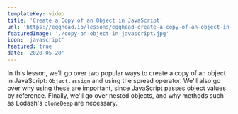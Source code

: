 ```yaml
---
templateKey: video
title: 'Create a Copy of an Object in JavaScript'
url: 'https://egghead.io/lessons/egghead-create-a-copy-of-an-object-in-javascript'
featuredImage: './copy-an-object-in-javascript.jpg'
icon: 'javascript'
featured: true
date: '2020-05-20'
---
```



<EggheadEmbed
  link="https://egghead.io/lessons/egghead-create-a-copy-of-an-object-in-javascript"
  title="Create a Copy of an Object in JavaScript"
/>

In this lesson, we'll go over two popular ways to create a copy of an object in JavaScript: `Object.assign` and using the spread operator. We'll also go over why using these are important, since JavaScript passes object values by reference. Finally, we'll go over nested objects, and why methods such as Lodash's `cloneDeep` are necessary.
